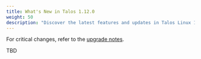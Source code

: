 ```yaml
---
title: What's New in Talos 1.12.0
weight: 50
description: "Discover the latest features and updates in Talos Linux 1.12."
---
```


For critical changes, refer to the [upgrade notes](../configure-your-talos-cluster/lifecycle-management/upgrading-talos).

TBD